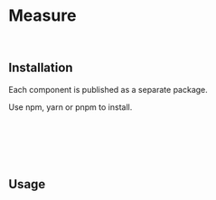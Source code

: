 # Measure



<Meta title="Base/Measure/Introduction" />
<Canvas of={MeasureStories.Default} />

```jsx
<Measure />
```

## Installation

Each component is published as a separate package.

Use npm, yarn or pnpm to install.

```sh
$ npm install @kitsuyui/react-measure
```

```sh
$ yarn add @kitsuyui/react-measure
```

```sh
$ pnpm add @kitsuyui/react-measure
```

## Usage
